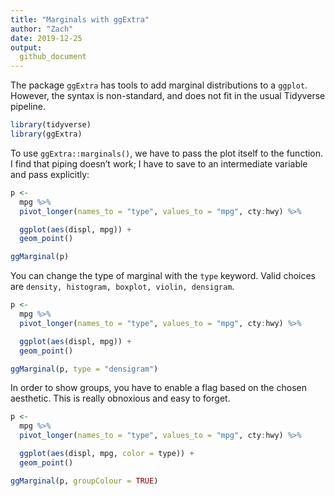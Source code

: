 ```yaml
---
title: "Marginals with ggExtra"
author: "Zach"
date: 2019-12-25
output:
  github_document
---
```


The package `ggExtra` has tools to add marginal distributions to a `ggplot`.
However, the syntax is non-standard, and does not fit in the usual Tidyverse
pipeline.

```r
library(tidyverse)
library(ggExtra)
```

To use `ggExtra::marginals()`, we have to pass the plot itself to the function.
I find that piping doesn't work; I have to save to an intermediate variable and
pass explicitly:

```r
p <-
  mpg %>%
  pivot_longer(names_to = "type", values_to = "mpg", cty:hwy) %>%

  ggplot(aes(displ, mpg)) +
  geom_point()

ggMarginal(p)
```

You can change the type of marginal with the `type` keyword. Valid choices
are `density, histogram, boxplot, violin, densigram`.

```r
p <-
  mpg %>%
  pivot_longer(names_to = "type", values_to = "mpg", cty:hwy) %>%

  ggplot(aes(displ, mpg)) +
  geom_point()

ggMarginal(p, type = "densigram")
```

In order to show groups, you have to enable a flag based on the chosen
aesthetic. This is really obnoxious and easy to forget.

```r
p <-
  mpg %>%
  pivot_longer(names_to = "type", values_to = "mpg", cty:hwy) %>%

  ggplot(aes(displ, mpg, color = type)) +
  geom_point()

ggMarginal(p, groupColour = TRUE)
```
